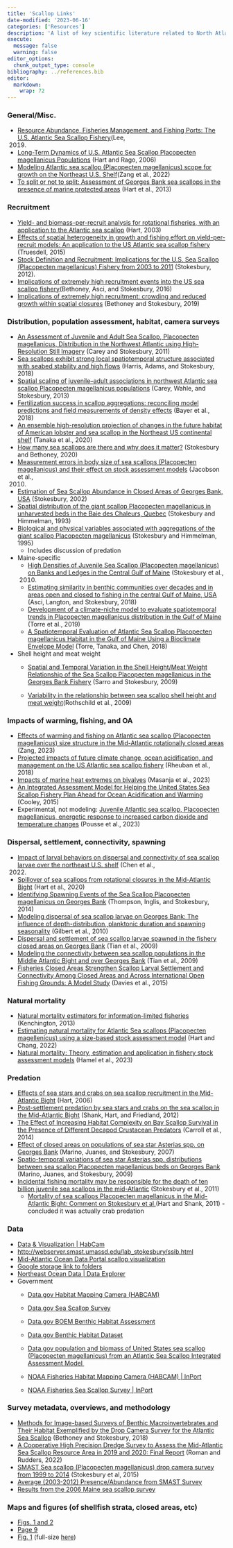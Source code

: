 ```yaml
---
title: 'Scallop Links'
date-modified: '2023-06-16'
categories: ['Resources']
description: 'A list of key scientific literature related to North Atlantic sea scallops, with an emphasis on the use of NMFS survey data for modeling purposes.'
execute: 
  message: false
  warning: false
editor_options: 
  chunk_output_type: console
bibliography: ../references.bib
editor: 
  markdown: 
    wrap: 72
---
```


### General/Misc.

-   [Resource Abundance, Fisheries Management, and Fishing Ports: The
    U.S. Atlantic Sea Scallop Fishery
    ](https://www.cambridge.org/core/journals/agricultural-and-resource-economics-review/article/resource-abundance-fisheries-management-and-fishing-ports-the-us-atlantic-sea-scallop-fishery/C123D92B0821542C2185D6A2F42EB62F)(Lee,
    2019)
-   [Long-Term Dynamics of U.S. Atlantic Sea Scallop Placopecten
    magellanicus
    Populations](https://afspubs.onlinelibrary.wiley.com/doi/full/10.1577/M04-116.1)
    (Hart and Rago, 2006)
-   [Modeling Atlantic sea scallop (Placopecten magellanicus) scope for
    growth on the Northeast U.S. Shelf
    ](https://onlinelibrary.wiley.com/doi/full/10.1111/fog.12577)(Zang
    et al., 2022)
-   [To split or not to split: Assessment of Georges Bank sea scallops
    in the presence of marine protected
    areas](https://www.sciencedirect.com/science/article/pii/S0165783612003396#bib0040)
    (Hart et al., 2013)

### Recruitment

-   [Yield- and biomass-per-recruit analysis for rotational fisheries,
    with an application to the Atlantic sea
    scallop](https://www.researchgate.net/publication/279700466_Yield-_and_biomass-per-recruit_analysis_for_rotational_fisheries_with_an_application_to_the_Atlantic_sea_scallop_Placopecten_magellanicus)
    (Hart, 2003)
-   [Effects of spatial heterogeneity in growth and fishing effort on
    yield-per-recruit models: An application to the US Atlantic sea
    scallop fishery](http://dx.doi.org/10.1093/icesjms/fsv238)
    (Truesdell, 2015)
-   [Stock Definition and Recruitment: Implications for the U.S. Sea
    Scallop (Placopecten magellanicus) Fishery from 2003 to
    2011](https://www.tandfonline.com/doi/abs/10.1080/10641262.2012.695816?journalCode=brfs20)
    (Stokesbury, 2012).
-   [Implications of extremely high recruitment events into the US sea
    scallop fishery
    ](https://www.int-res.com/abstracts/meps/v547/p137-147/)(Bethoney,
    Asci, and Stokesbury, 2016)
-   [Implications of extremely high recruitment: crowding and reduced
    growth within spatial
    closures](https://www.int-res.com/abstracts/meps/v611/p157-165/)
    (Bethoney and Stokesbury, 2019)

### Distribution, population assessment, habitat, camera surveys

-   [An Assessment of Juvenile and Adult Sea Scallop, Placopecten
    magellanicus, Distribution in the Northwest Atlantic using
    High-Resolution Still Imagery](https://doi.org/10.2983/035.030.0301)
    (Carey and Stokesbury, 2011)
-   [Sea scallops exhibit strong local spatiotemporal structure
    associated with seabed stability and high
    flows](https://esajournals.onlinelibrary.wiley.com/doi/10.1002/ecs2.2133)
    (Harris, Adams, and Stokesbury, 2018)
-   [Spatial scaling of juvenile--adult associations in northwest
    Atlantic sea scallop Placopecten magellanicus
    populations](https://www.int-res.com/abstracts/meps/v493/p185-194/)
    (Carey, Wahle, and Stokesbury, 2013)
-   [Fertilization success in scallop aggregations: reconciling model
    predictions and field measurements of density
    effects](https://esajournals.onlinelibrary.wiley.com/doi/10.1002/ecs2.2359)
    (Bayer et al., 2018)
-   [An ensemble high-resolution projection of changes in the future
    habitat of American lobster and sea scallop in the Northeast US
    continental
    shelf](https://onlinelibrary.wiley.com/doi/full/10.1111/ddi.13069)
    (Tanaka et al., 2020)
-   [How many sea scallops are there and why does it
    matter?](https://esajournals.onlinelibrary.wiley.com/doi/10.1002/fee.2244)
    (Stokesbury and Bethoney, 2020)
-   [Measurement errors in body size of sea scallops (Placopecten
    magellanicus) and their effect on stock assessment
    models](https://aquadocs.org/handle/1834/25410) (Jacobson et al.,
    2010)
-   [Estimation of Sea Scallop Abundance in Closed Areas of Georges
    Bank,
    USA](https://doi.org/10.1577/1548-8659(2002)131%3C1081:EOSSAI%3E2.0.CO;2)
    (Stokesbury, 2002)
-   [Spatial distribution of the giant scallop Placopecten magellanicus
    in unharvested beds in the Baie des Chaleurs,
    Quebec](https://www.int-res.com/articles/meps/96/m096p159.pdf)
    (Stokesbury and Himmelman, 1993)
-   [Biological and physical variables associated with aggregations of
    the giant scallop Placopecten
    magellanicus](https://cdnsciencepub.com/doi/abs/10.1139/f95-074)
    (Stokesbury and Himmelman, 1995)
    -   Includes discussion of predation
-   Maine-specific
    -   [High Densities of Juvenile Sea Scallop (Placopecten
        magellanicus) on Banks and Ledges in the Central Gulf of
        Maine](https://doi.org/10.2983/035.029.0212) (Stokesbury et al.,
        2010)
    -   [Estimating similarity in benthic communities over decades and
        in areas open and closed to fishing in the central Gulf of
        Maine, USA](https://www.int-res.com/abstracts/meps/v595/p15-26/)
        (Asci, Langton, and Stokesbury, 2018)
    -   [Development of a climate-niche model to evaluate spatiotemporal
        trends in Placopecten magellanicus distribution in the Gulf of
        Maine](https://journal.nafo.int/Portals/0/Vol50-2019/J50-Torre-721/J50-Torre-721.pdf)
        (Torre et al., 2019)
    -   [A Spatiotemporal Evaluation of Atlantic Sea Scallop Placopecten
        magellanicus Habitat in the Gulf of Maine Using a Bioclimate
        Envelope
        Model](https://afspubs.onlinelibrary.wiley.com/doi/full/10.1002/mcf2.10022)
        (Torre, Tanaka, and Chen, 2018)
-   Shell height and meat weight
    -   [Spatial and Temporal Variation in the Shell Height/Meat Weight
        Relationship of the Sea Scallop Placopecten magellanicus in the
        Georges Bank Fishery](https://doi.org/10.2983/035.028.0311)
        (Sarro and Stokesbury, 2009)

    -   [Variability in the relationship between sea scallop shell
        height and meat weight
        ](https://academic.oup.com/icesjms/article/66/9/1972/726292)(Rothschild
        et al., 2009)

### Impacts of warming, fishing, and OA

-   [Effects of warming and fishing on Atlantic sea scallop (Placopecten
    magellanicus) size structure in the Mid-Atlantic rotationally closed
    areas](https://academic.oup.com/icesjms/advance-article/doi/10.1093/icesjms/fsad063/7125901?login=true)
    (Zang, 2023)
-   [Projected impacts of future climate change, ocean acidification,
    and management on the US Atlantic sea scallop
    fishery](https://journals.plos.org/plosone/article?id=10.1371/journal.pone.0203536)
    (Rheuban et al., 2018)
-   [Impacts of marine heat extremes on
    bivalves](https://doi.org/10.3389/fmars.2023.1159261) (Masanja et
    al., 2023)
-   [An Integrated Assessment Model for Helping the United States Sea
    Scallop Fishery Plan Ahead for Ocean Acidification and
    Warming](https://journals.plos.org/plosone/article?id=10.1371/journal.pone.0124145)
    (Cooley, 2015)
-   Experimental, not modeling: [Juvenile Atlantic sea scallop,
    Placopecten magellanicus, energetic response to increased carbon
    dioxide and temperature
    changes](https://journals.plos.org/climate/article?id=10.1371/journal.pclm.0000142)
    (Pousse et al., 2023)

### Dispersal, settlement, connectivity, spawning

-   [Impact of larval behaviors on dispersal and connectivity of sea
    scallop larvae over the northeast U.S.
    shelf](https://doi.org/10.1016/j.pocean.2021.102604) (Chen et al.,
    2022)
-   [Spillover of sea scallops from rotational closures in the
    Mid-Atlantic
    Bight](https://academic.oup.com/icesjms/article/77/5/1992/5864487?login=true)
    (Hart et al., 2020)
-   [Identifying Spawning Events of the Sea Scallop Placopecten
    magellanicus on Georges Bank](https://doi.org/10.2983/035.033.0110)
    (Thompson, Inglis, and Stokesbury, 2014)
-   [Modeling dispersal of sea scallop larvae on Georges Bank: The
    influence of depth-distribution, planktonic duration and spawning
    seasonality](https://www.sciencedirect.com/science/article/pii/S0079661110001333?via%3Dihub)
    (Gilbert et al., 2010)
-   [Dispersal and settlement of sea scallop larvae spawned in the
    fishery closed areas on Georges
    Bank](https://academic.oup.com/icesjms/article/66/10/2155/679059?login=true)
    (Tian et al., 2009)
-   [Modeling the connectivity between sea scallop populations in the
    Middle Atlantic Bight and over Georges
    Bank](https://www.int-res.com/abstracts/meps/v380/p147-160/) (Tian
    et al., 2009)
-   [Fisheries Closed Areas Strengthen Scallop Larval Settlement and
    Connectivity Among Closed Areas and Across International Open
    Fishing Grounds: A Model
    Study](https://link.springer.com/article/10.1007/s00267-015-0526-9)
    (Davies et al., 2015)

### Natural mortality

-   [Natural mortality estimators for information-limited
    fisheries](https://onlinelibrary.wiley.com/doi/10.1111/faf.12027)
    (Kenchington, 2013)
-   [Estimating natural mortality for Atlantic Sea scallops (Placopecten
    magellenicus) using a size-based stock assessment
    model](https://www.sciencedirect.com/science/article/pii/S0165783622002004)
    (Hart and Chang, 2022)
-   [Natural mortality: Theory, estimation and application in fishery
    stock assessment
    models](https://www.sciencedirect.com/science/article/pii/S0165783623000310)
    (Hamel et al., 2023)

### Predation

-   [Effects of sea stars and crabs on sea scallop recruitment in the
    Mid-Atlantic
    Bight](https://www.int-res.com/articles/meps2006/306/m306p209.pdf)
    (Hart, 2006)
-   [Post-settlement predation by sea stars and crabs on the sea scallop
    in the Mid-Atlantic
    Bight](https://www.int-res.com/abstracts/meps/v468/p161-177/)
    (Shank, Hart, and Friedland, 2012)
-   [The Effect of Increasing Habitat Complexity on Bay Scallop Survival
    in the Presence of Different Decapod Crustacean
    Predators](https://link.springer.com/article/10.1007/s12237-014-9902-6)
    (Carroll et al., 2014)
-   [Effect of closed areas on populations of sea star Asterias spp. on
    Georges Bank](https://www.int-res.com/abstracts/meps/v347/p39-49/)
    (Marino, Juanes, and Stokesbury, 2007)
-   [Spatio-temporal variations of sea star Asterias spp. distributions
    between sea scallop Placopecten magellanicus beds on Georges
    Bank](https://www.int-res.com/abstracts/meps/v382/p59-68/) (Marino,
    Juanes, and Stokesbury, 2009)
-   [Incidental fishing mortality may be responsible for the death of
    ten billion juvenile sea scallops in the
    mid-Atlantic](https://www.int-res.com/abstracts/meps/v425/p167-173)
    (Stokesbury et al., 2011)
    -   [Mortality of sea scallops Placopecten magellanicus in the
        Mid-Atlantic Bight: Comment on Stokesbury et al.
        ](https://www.int-res.com/abstracts/meps/v443/p293-297/)(Hart
        and Shank, 2011) - concluded it was actually crab predation

### Data

-   [Data & Visualization \|
    HabCam](https://habcam.whoi.edu/data-and-visualization/) 
-   <http://webserver.smast.umassd.edu/lab_stokesbury/ssib.html>
-   [Mid-Atlantic Ocean Data Portal scallop
    visualization](https://portal.midatlanticocean.org/visualize/#x=-75.08&y=37.71&z=8.258623674943928&logo=true&controls=true&dls%5B%5D=true&dls%5B%5D=0.5&dls%5B%5D=485&basemap=ocean&themes%5Bids%5D%5B%5D=2&tab=data&legends=false&layers=true) 
-   [Google storage link to
    folders](https://console.cloud.google.com/storage/browser/_details/nmfs_odp_nefsc/PARR/EAD/HEB/27486/MA.zip;tab=live_object) 
-   [Northeast Ocean Data \| Data
    Explorer](https://www.northeastoceandata.org/data-explorer/)
-   Government
    -   [Data.gov Habitat Mapping Camera
        (HABCAM)](https://catalog.data.gov/dataset/habitat-mapping-camera-habcam)

    -   [Data.gov Sea Scallop
        Survey](https://catalog.data.gov/dataset/sea-scallop-survey)

    -   [Data.gov BOEM Benthic Habitat
        Assessment](https://catalog.data.gov/dataset/boem-benthic-habitat-assessment)

    -   [Data.gov Benthic Habitat
        Dataset](https://catalog.data.gov/dataset/benthic-habitat-dataset)

    -   [Data.gov population and biomass of United States sea scallop
        (Placopecten magellanicus) from an Atlantic Sea Scallop
        Integrated Assessment
        Model ](https://catalog.data.gov/dataset/population-and-biomass-of-united-states-sea-scallop-placopecten-magellanicus-from-an-atlantic-s)

    -   [NOAA Fisheries Habitat Mapping Camera (HABCAM) \|
        InPort](https://www.fisheries.noaa.gov/inport/item/27598) 

    -   [NOAA Fisheries Sea Scallop Survey \|
        InPort](https://www.fisheries.noaa.gov/inport/item/22564) 

### Survey metadata, overviews, and methodology

-   [Methods for Image-based Surveys of Benthic Macroinvertebrates and
    Their Habitat Exemplified by the Drop Camera Survey for the Atlantic
    Sea
    Scallop](https://www.jove.com/t/57493/methods-for-image-based-surveys-benthic-macroinvertebrates-their)
    (Bethoney and Stokesbury, 2018)
-   [A Cooperative High Precision Dredge Survey to Assess the
    Mid-Atlantic Sea Scallop Resource Area in 2019 and 2020: Final
    Report](https://scholarworks.wm.edu/reports/2781/) (Roman and
    Rudders, 2022)
-   [SMAST Sea scallop (Placopecten magellanicus) drop camera survey
    from 1999 to
    2014](http://www.repstraus.com/wp-content/uploads/2015/03/SMAST-drop-cam-survey-1999-2014-Stokesbury.pdf)
    (Stokesbury et al, 2015)
-   [Average (2003-2012) Presence/Abundance from SMAST
    Survey](https://easterndivision.s3.amazonaws.com/Marine/MooreGrant/AveragePresenceAbundanceSMAST.pdf)
-   [Results from the 2006 Maine sea scallop
    survey](https://cobscook.org/assets/files/2006%20scallop%20survey%20final%20report.pdf)

### Maps and figures (of shellfish strata, closed areas, etc)

-   [Figs. 1 and
    2](https://www.int-res.com/articles/meps2007/347/m347p039.pdf)
-   [Page
    9](https://www.northeastoceandata.org/wp-content/uploads/2018/03/ID310_Draft_Product_1-NEFSC_Dredge.pdf)
-   [Fig.
    1](https://www.sciencedirect.com/science/article/pii/S0165783622002004#bib7)
    (full-size
    [here](https://ars.els-cdn.com/content/image/1-s2.0-S0165783622002004-gr1_lrg.jpg))

